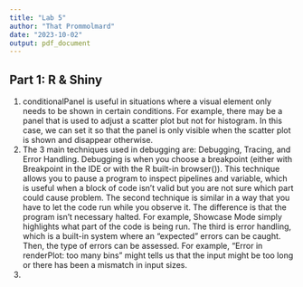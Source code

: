 ```yaml
---
title: "Lab 5"
author: "That Prommolmard"
date: "2023-10-02"
output: pdf_document
---
```


## Part 1: R & Shiny
1. conditionalPanel is useful in situations where a visual element only needs to be shown in certain conditions. For example, there may be a panel that is used to adjust a scatter plot but not for histogram. In this case, we can set it so that the panel is only visible when the scatter plot is shown and disappear otherwise.
2. The 3 main techniques used in debugging are: Debugging, Tracing, and Error Handling. Debugging is when you choose a breakpoint (either with Breakpoint in the IDE or with the R built-in browser()). This technique allows you to pause a program to inspect pipelines and variable, which is useful when a block of code isn't valid but you are not sure which part could cause problem. The second technique is similar in a way that you have to let the code run while you observe it. The difference is that the program isn't necessary halted. For example, Showcase Mode simply highlights what part of the code is being run. The third is error handling, which is a built-in system where an "expected" errors can be caught. Then, the type of errors can be assessed. For example, "Error in renderPlot: too many bins" might tells us that the input might be too long or there has been a mismatch in input sizes. 
3. 